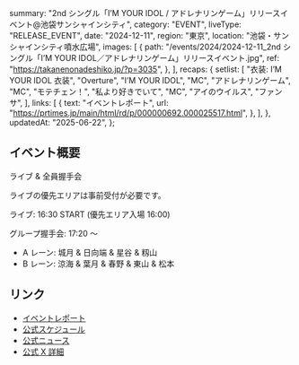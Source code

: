   summary:
    "2nd シングル「I’M YOUR IDOL / アドレナリンゲーム」リリースイベント@池袋サンシャインシティ",
  category: "EVENT",
  liveType: "RELEASE_EVENT",
  date: "2024-12-11",
  region: "東京",
  location: "池袋・サンシャインシティ噴水広場",
  images: [
    {
      path: "/events/2024/2024-12-11_2nd シングル「I’M YOUR IDOL／アドレナリンゲーム」リリースイベント.jpg",
      ref: "https://takanenonadeshiko.jp/?p=3035",
    },
  ],
  recaps: {
    setlist: [
      "衣装: I’M YOUR IDOL 衣装",
      "Overture",
      "I’M YOUR IDOL",
      "MC",
      "アドレナリンゲーム",
      "MC",
      "モテチェン！",
      "私より好きでいて",
      "MC",
      "アイのウイルス",
      "ファンサ",
    ],
    links: [
      {
        text: "イベントレポート",
        url: "https://prtimes.jp/main/html/rd/p/000000692.000025517.html",
      },
    ],
  },
  updatedAt: "2025-06-22",
};

## イベント概要

ライブ & 全員握手会

ライブの優先エリアは事前受付が必要です。

ライブ: 16:30 START (優先エリア入場 16:00)

グループ握手会: 17:20 〜

- A レーン: 城月 & 日向端 & 星谷 & 籾山
- B レーン: 涼海 & 葉月 & 春野 & 東山 & 松本

## リンク

- [イベントレポート](https://prtimes.jp/main/html/rd/p/000000692.000025517.html)
- [公式スケジュール](https://takanenonadeshiko.jp/?p=2889)
- [公式ニュース](https://takanenonadeshiko.jp/?p=3035)
- [公式 X 詳細](https://x.com/takanenofficial/status/1864642165261127840)
